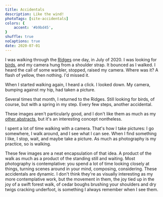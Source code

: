 ```yaml
---
title: Accidentals
description: Like the wind!
photoTags: [site-accidentals]
colors: {
    accent: '#b9bd45',
}
shuffle: true
noCaptions: true
date: 2020-07-01
---
```


I was walking through the [Ridges](https://www.ridgessanctuary.org/) one day, in July of 2020. I was looking for [birds](/birds), and my camera hung from a shoulder strap. It bounced as I walked. I heard the call of some warbler, stopped, raised my camera. Where was it? A flash of yellow, then nothing. I'd missed it.

When I started walking again, I heard a click. I looked down. My camera, bumping against my hip, had taken a picture.

Several times that month, I returned to the Ridges. Still looking for birds, of course, but with a spring in my step. Every few steps, another accidental.

These images aren't particularly good, and I don't like them as much as my [other abstracts](/horizons), but it's an interesting concept nontheless. 

I spent a lot of time walking with a camera. That's how I take pictures: I go somewhere, I walk around, and I see what I can see. When I find something I like, I stop, wait, and maybe take a picture. As much as photography is my practice, so is walking. 

These few images are a neat encapsulation of that idea. A product of the walk as much as a product of the standing still and waiting. Most photography is contemplative: you spend a lot of time looking closely at things, turning scenes around in your mind, composing, considering. These accidentals are dynamic. I don't think they're as visually interesting as my more contemplative work, but the movement in them, the joy tied up in the joy of a swift forest walk, of cedar boughs brushing your shoulders and dry twigs cracking underfoot, is something I always remember when I see them.